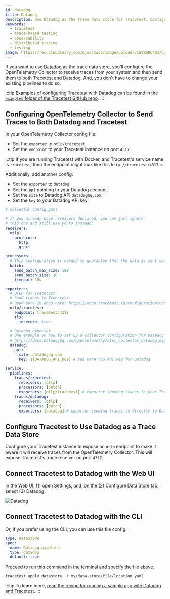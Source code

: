 ```yaml
---
id: datadog
title: Datadog
description: Use Datadog as the trace data store for Tracetest. Configure the OpenTelemetry Collector to receive traces and forward them to both Tracetest and Datadog.
keywords:
  - tracetest
  - trace-based testing
  - observability
  - distributed tracing
  - testing
image: https://res.cloudinary.com/djwdcmwdz/image/upload/v1698686403/docs/Blog_Thumbnail_14_rsvkmo.jpg
---
```


If you want to use [Datadog](https://www.datadoghq.com/) as the trace data store, you'll configure the OpenTelemetry Collector to receive traces from your system and then send them to both Tracetest and Datadog. And, you don't have to change your existing pipelines to do so.

:::tip
Examples of configuring Tracetest with Datadog can be found in the [`examples` folder of the Tracetest GitHub repo](https://github.com/kubeshop/tracetest/tree/main/examples).
:::

## Configuring OpenTelemetry Collector to Send Traces to Both Datadog and Tracetest

In your OpenTelemetry Collector config file:

- Set the `exporter` to `otlp/tracetest`
- Set the `endpoint` to your Tracetest instance on port `4317`

:::tip
If you are running Tracetest with Docker, and Tracetest's service name is `tracetest`, then the endpoint might look like this `http://tracetest:4317`
:::

Additionally, add another config:

- Set the `exporter` to `datadog`.
- Set the `api` pointing to your Datadog account.
- Set the `site` to Datadog API `datadoghq.com`.
- Set the `key` to your Datadog API key.

```yaml
# collector.config.yaml

# If you already have receivers declared, you can just ignore
# this one and still use yours instead.
receivers:
  otlp:
    protocols:
      http:
      grpc:

processors:
  # This configuration is needed to guarantee that the data is sent correctly to Datadog
  batch:
    send_batch_max_size: 100
    send_batch_size: 10
    timeout: 10s

exporters:
  # OTLP for Tracetest
  # Send traces to Tracetest.
  # Read more in docs here: https://docs.tracetest.io/configuration/connecting-to-data-stores/opentelemetry-collector
  otlp/tracetest:
    endpoint: tracetest:4317
    tls:
      insecure: true

  # Datadog exporter
  # One example on how to set up a collector configuration for Datadog can be seen here:
  # https://docs.datadoghq.com/opentelemetry/otel_collector_datadog_exporter/?tab=onahost
  datadog:
    api:
      site: datadoghq.com
      key: ${DATADOG_API_KEY} # Add here you API key for Datadog

service:
  pipelines:
    traces/tracetest:
      receivers: [otlp]
      processors: [batch]
      exporters: [otlp/tracetest] # exporter sending traces to your Tracetest instance
    traces/datadog:
      receivers: [otlp]
      processors: [batch]
      exporters: [datadog] # exporter sending traces to directly to Datadog
```

## Configure Tracetest to Use Datadog as a Trace Data Store

Configure your Tracetest instance to expose an `otlp` endpoint to make it aware it will receive traces from the OpenTelemetry Collector. This will expose Tracetest's trace receiver on port `4317`.

## Connect Tracetest to Datadog with the Web UI

In the Web UI, (1) open Settings, and, on the (2) Configure Data Store tab, select (3) Datadog.

![Datadog](../img/configure-datadog-0.11.3.png)

## Connect Tracetest to Datadog with the CLI

Or, if you prefer using the CLI, you can use this file config.

```yaml
type: DataStore
spec:
  name: Datadog pipeline
  type: datadog
  default: true
```

Proceed to run this command in the terminal and specify the file above.

```bash
tracetest apply datastore -f my/data-store/file/location.yaml
```

:::tip
To learn more, [read the recipe for running a sample app with Datadog and Tracetest](../../examples-tutorials/recipes/running-tracetest-with-datadog.md).
:::
